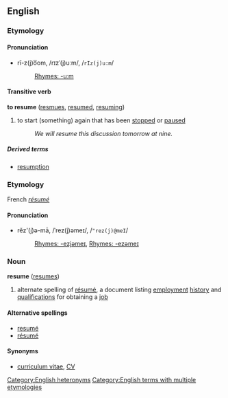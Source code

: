 ==English==
===Etymology===
<!-- please add for the verb sense -->

====Pronunciation====
*rĭ-z(j)o͞om, /rɪzˈ(j)uːm/, /<tt>rIz(j)u:m</tt>/
*:[[Rhymes:English:-uːm|Rhymes: -uːm]]
<!-- is rē-z(j)o͞om, /riːzˈ(j)uːm/, /<tt>ri:z(j)u:m</tt>/ also valid? what do print dicts say? -->

====Transitive verb====
'''to resume''' ([[resmues]], [[resumed]], [[resuming]])

#to start (something) again that has been [[stop]]ped or [[pause]]d
#:''We will resume this discussion tomorrow at nine.''

=====Derived terms=====
*[[resumption]]

===Etymology===
French ''[[résumé]]''

====Pronunciation====
*rĕz'(j)ə-mā, /ˈrez(j)əmeɪ/, /<tt>"rez(j)@meI</tt>/
*:[[Rhymes:English:-ezjəmeɪ|Rhymes: -ezjəmeɪ]], [[Rhymes:English:-ezəmeɪ|Rhymes: -ezəmeɪ]]

===Noun===
'''resume''' ([[resumes]])

#alternate spelling of [[résumé]], a document listing [[employment]] [[history]] and [[qualification]]s for obtaining a [[job]]

====Alternative spellings====
*[[resumé]]
*[[résumé]]

====Synonyms====
*[[curriculum vitae]], [[CV]]<!-- also c.v. or C.V. ? -->

[[Category:English heteronyms]]
[[Category:English terms with multiple etymologies]]